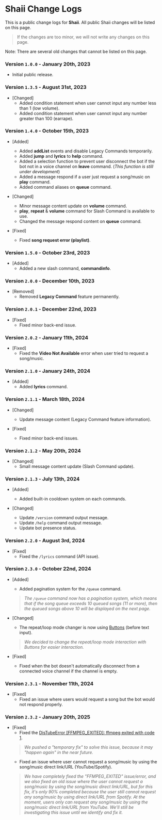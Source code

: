 # Shaii Change Logs
This is a public change logs for **Shaii**. All public Shaii changes will be listed on this page.
> If the changes are too minor, we will not write any changes on this page.

Note: There are several old changes that cannot be listed on this page.

### Version `1.0.0` - January 20th, 2023
- Initial public release.

### Version `1.3.5` - August 31st, 2023
- [Changed]
  - Added condition statement when user cannot input any number less than 1 (low volume).
  - Added condition statement when user cannot input any number greater than 100 (earrape).

### Version `1.4.0` - October 15th, 2023
- [Added]
  - Added **addList** events and disable Legacy Commands temporarily.
  - Added **jump** and **lyrics** to **help** command.
  - Added a selection function to prevent user disconnect the bot if the bot not in a voice channel on **leave** command. (*This function is still under development*)
  - Added a message respond if a user just request a song/music on **play** command.
  - Added command aliases on **queue** command.

- [Changed]
  - Minor message content update on **volume** command.
  - **play**, **repeat** & **volume** command for Slash Command is available to use.
  - Changed the message respond content on **queue** command.

- [Fixed]
  - Fixed **song request error (playlist)**.

### Version `1.5.0` - October 23rd, 2023
- [Added]
  - Added a new slash command, **commandinfo**.

### Version `2.0.0` - December 10th, 2023
- [Removed]
  - Removed **Legacy Command** feature permanently.

### Version `2.0.1` - December 22nd, 2023
- [Fixed]
  - Fixed minor back-end issue.

### Version `2.0.2` - January 11th, 2024
- [Fixed]
  - Fixed the **Video Not Available** error when user tried to request a song/music.

### Version `2.1.0` - January 24th, 2024
- [Added]
  - Added **lyrics** command.

### Version `2.1.1` - March 18th, 2024
- [Changed]
  - Update message content (Legacy Command feature information).

- [Fixed]
  - Fixed minor back-end issues.

### Version `2.1.2` - May 20th, 2024
- [Changed]
  - Small message content update (Slash Command update).

### Version `2.1.3` - July 13th, 2024
- [Added]
  - Added built-in cooldown system on each commands.

- [Changed]
  - Update `/version` command output message.
  - Update `/help` command output message.
  - Update bot presence status.

### Version `2.2.0` - August 3rd, 2024
- [Fixed]
  - Fixed the `/lyrics` command (API issue).

### Version `2.3.0` - October 22nd, 2024
- [Added]
  - Added pagination system for the `/queue` command.
  > *The `/queue` command now has a pagination system, which means that if the song queue exceeds 10 queued songs (11 or more), then the queued songs above 10 will be displayed on the next page.*

- [Changed]
  - The repeat/loop mode changer is now using [Buttons](https://discord.com/developers/docs/interactions/message-components#component-object-component-types) (before text input).
  > *We decided to change the repeat/loop mode interaction with Buttons for easier interaction.*

- [Fixed]
  - Fixed when the bot doesn't automatically disconnect from a connected voice channel if the channel is empty.

### Version `2.3.1` - November 11th, 2024
- [Fixed]
  - Fixed an issue where users would request a song but the bot would not respond properly.

### Version `2.3.2` - January 20th, 2025
- [Fixed]
  - Fixed the [DisTubeError [FFMPEG_EXITED]: ffmpeg exited with code 1](https://hyperionfoundation.instatus.com/cm63kzia2007b2pm60j4lgjkc).
  > *We pushed a "temporary fix" to solve this issue, because it may "happen again" in the near future.*
  - Fixed an issue where user cannot request a song/music by using the song/music direct link/URL (YouTube/Spotify).
  > *We have completely fixed the "FFMPEG_EXITED" issue/error, and we also fixed an old issue where the user cannot request a song/music by using the song/music direct link/URL, but for this fix, it's only 90% completed because the user still cannot request any song/music by using direct link/URL from Spotify. At the moment, users only can request any song/music by using the song/music direct link/URL from YouTube. We'll still be investigating this issue until we identify and fix it.*
